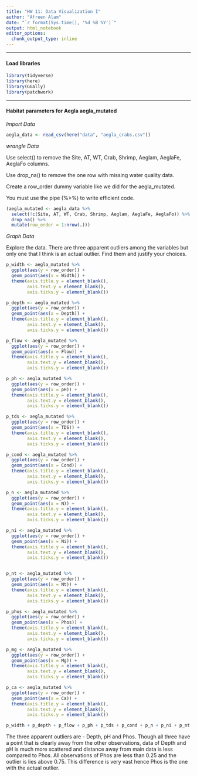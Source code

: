 ```yaml
---
title: "HW 11: Data Visualization I"
author: "Afreen Alam"
date: "`r format(Sys.time(), '%d %B %Y')`"
output: html_notebook
editor_options: 
  chunk_output_type: inline
---
```


***
#### Load libraries

```r
library(tidyverse)
library(here)
library(GGally)
library(patchwork)
```


***
#### Habitat parameters for Aegla aegla_mutated


*Import Data*

```r
aegla_data <- read_csv(here("data", "aegla_crabs.csv"))
```


*wrangle Data*

Use select() to remove the Site, AT, WT, Crab, Shrimp, Aeglam, AeglaFe, AeglaFo columns.

Use drop_na() to remove the one row with missing water quality data.

Create a row_order dummy variable like we did for the aegla_mutated.

You must use the pipe (%>%) to write efficient code.

```r
(aegla_mutated <- aegla_data %>%
  select(!c(Site, AT, WT, Crab, Shrimp, Aeglam, AeglaFe, AeglaFo)) %>%
  drop_na() %>%
  mutate(row_order = 1:nrow(.)))
```


*Graph Data*

Explore the data. There are three apparent outliers among the variables but only one that I think is an actual outlier. Find them and justify your choices.



```r
p_width <- aegla_mutated %>%
  ggplot(aes(y = row_order)) +
  geom_point(aes(x = Width)) +
  theme(axis.title.y = element_blank(),
        axis.text.y = element_blank(),
        axis.ticks.y = element_blank())

p_depth <- aegla_mutated %>%
  ggplot(aes(y = row_order)) +
  geom_point(aes(x = Depth)) +
  theme(axis.title.y = element_blank(),
        axis.text.y = element_blank(),
        axis.ticks.y = element_blank())

p_flow <- aegla_mutated %>%
  ggplot(aes(y = row_order)) +
  geom_point(aes(x = Flow)) +
  theme(axis.title.y = element_blank(),
        axis.text.y = element_blank(),
        axis.ticks.y = element_blank())

p_ph <- aegla_mutated %>%
  ggplot(aes(y = row_order)) +
  geom_point(aes(x = pH)) +
  theme(axis.title.y = element_blank(),
        axis.text.y = element_blank(),
        axis.ticks.y = element_blank())

p_tds <- aegla_mutated %>%
  ggplot(aes(y = row_order)) +
  geom_point(aes(x = TDS)) +
  theme(axis.title.y = element_blank(),
        axis.text.y = element_blank(),
        axis.ticks.y = element_blank())

p_cond <- aegla_mutated %>%
  ggplot(aes(y = row_order)) +
  geom_point(aes(x = Cond)) +
  theme(axis.title.y = element_blank(),
        axis.text.y = element_blank(),
        axis.ticks.y = element_blank())

p_n <- aegla_mutated %>%
  ggplot(aes(y = row_order)) +
  geom_point(aes(x = N)) +
  theme(axis.title.y = element_blank(),
        axis.text.y = element_blank(),
        axis.ticks.y = element_blank())

p_ni <- aegla_mutated %>%
  ggplot(aes(y = row_order)) +
  geom_point(aes(x = Ni)) +
  theme(axis.title.y = element_blank(),
        axis.text.y = element_blank(),
        axis.ticks.y = element_blank())


p_nt <- aegla_mutated %>%
  ggplot(aes(y = row_order)) +
  geom_point(aes(x = Nt)) +
  theme(axis.title.y = element_blank(),
        axis.text.y = element_blank(),
        axis.ticks.y = element_blank())

p_phos <- aegla_mutated %>%
  ggplot(aes(y = row_order)) +
  geom_point(aes(x = Phos)) +
  theme(axis.title.y = element_blank(),
        axis.text.y = element_blank(),
        axis.ticks.y = element_blank())

p_mg <- aegla_mutated %>%
  ggplot(aes(y = row_order)) +
  geom_point(aes(x = Mg)) +
  theme(axis.title.y = element_blank(),
        axis.text.y = element_blank(),
        axis.ticks.y = element_blank())

p_ca <- aegla_mutated %>%
  ggplot(aes(y = row_order)) +
  geom_point(aes(x = Ca)) +
  theme(axis.title.y = element_blank(),
        axis.text.y = element_blank(),
        axis.ticks.y = element_blank())

p_width + p_depth + p_flow + p_ph + p_tds + p_cond + p_n + p_ni + p_nt + p_phos + p_mg + p_ca + plot_layout(ncol = 3)

```

The three apparent outliers are - Depth, pH and Phos. Though all three have a point that is clearly away from the other observations, data of Depth and pH is much more scattered and distance away from main data is less compared to Phos. All observations of Phos are less than 0.25 and the outlier is lies above 0.75. This difference is very vast hence Phos is the one with the actual outlier. 


















